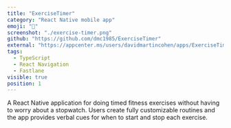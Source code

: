 ```yaml
---
title: "ExerciseTimer"
category: "React Native mobile app"
emoji: "💪"
screenshot: "./exercise-timer.png"
github: "https://github.com/dmc1985/ExerciseTimer"
external: "https://appcenter.ms/users/davidmartincohen/apps/ExerciseTimer/distribute/releases/5"
tags:
  - TypeScript
  - React Navigation
  - Fastlane
visible: true
position: 1
---
```


A React Native application for doing timed fitness exercises without having to worry about a stopwatch. Users create fully customizable routines and the app provides verbal cues for when to start and stop each exercise.
